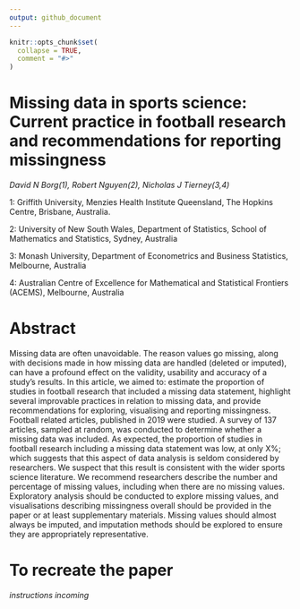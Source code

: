 ```yaml
---
output: github_document
---
```


<!-- README.md is generated from README.Rmd. Please edit that file -->

```r
knitr::opts_chunk$set(
  collapse = TRUE,
  comment = "#>"
)
```

# Missing data in sports science: Current practice in football research and recommendations for reporting missingness

<!-- badges: start -->
<!-- badges: end -->

_David N Borg(1), Robert Nguyen(2), Nicholas J Tierney(3,4)_

1: Griffith University, Menzies Health Institute Queensland, The Hopkins
Centre, Brisbane, Australia.

2: University of New South Wales, Department of Statistics, School of
Mathematics and Statistics, Sydney, Australia

3: Monash University, Department of Econometrics and Business Statistics,
Melbourne, Australia

4: Australian Centre of Excellence for Mathematical and Statistical
Frontiers (ACEMS), Melbourne, Australia

# Abstract

Missing data are often unavoidable. The reason values go missing, along
with decisions made in how missing data are handled (deleted or
imputed), can have a profound effect on the validity, usability and
accuracy of a study's results. In this article, we aimed to: estimate
the proportion of studies in football research that included a missing
data statement, highlight several improvable practices in relation to
missing data, and provide recommendations for exploring, visualising and
reporting missingness. Football related articles, published in 2019 were
studied. A survey of 137 articles, sampled at random, was conducted to
determine whether a missing data was included. As expected, the
proportion of studies in football research including a missing data
statement was low, at only X%; which suggests that this aspect of data
analysis is seldom considered by researchers. We suspect that this
result is consistent with the wider sports science literature. We
recommend researchers describe the number and percentage of missing
values, including when there are no missing values. Exploratory analysis
should be conducted to explore missing values, and visualisations
describing missingness overall should be provided in the paper or at
least supplementary materials. Missing values should almost always be
imputed, and imputation methods should be explored to ensure they are
appropriately representative.


# To recreate the paper

_instructions incoming_